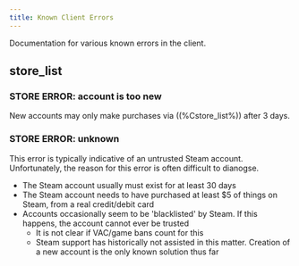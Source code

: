 ```yaml
---
title: Known Client Errors
---
```


Documentation for various known errors in the client.

## store_list

### STORE ERROR: account is too new

New accounts may only make purchases via ((%Cstore_list%)) after 3 days.

### STORE ERROR: unknown

This error is typically indicative of an untrusted Steam account. Unfortunately, the reason for this error is often difficult to dianogse.

- The Steam account usually must exist for at least 30 days
- The Steam account needs to have purchased at least $5 of things on Steam, from a real credit/debit card
- Accounts occasionally seem to be 'blacklisted' by Steam. If this happens, the account cannot ever be trusted
  - It is not clear if VAC/game bans count for this
  - Steam support has historically not assisted in this matter. Creation of a new account is the only known solution thus far
